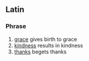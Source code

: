 ==Latin==

===Phrase===
{{infl|la|phrase|head=[[gratia#Latin|grātia]] [[gratia#Latin|gratiam]] [[pario#Latin|parit]]}}

# [[grace]] gives birth to grace
# [[kindness]] results in kindness
# [[thanks]] begets thanks